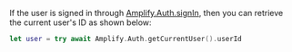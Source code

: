 If the user is signed in through [Amplify.Auth.signIn](/lib/auth/signin), then you can retrieve the current user's ID as shown below:

```swift
let user = try await Amplify.Auth.getCurrentUser().userId
```

